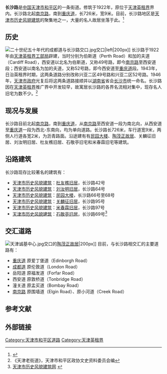 {{Infobox China Road
|路牌类型=Tianjin
|中文道路名称=长沙路
|道路方向=NS
|道路名称拼音=CHANG SHA LU
|图片= File:民园大楼.jpg
|图片说明=长沙路和[[重庆道|重庆道]]交口的[[民园大楼|民园大楼]]
|道路属性=普通道路
|道路总长度=0.726
|所在地区=[[和平区_(天津市)|和平区]]
|起点=[[南京路_(天津)|南京路]]
|终点=[[重庆道|重庆道]]
|道路命名日期=1946年
|道路旧名=伯斯道（49号路）<br />加的夫道（52号路）<br />兴亚二区四十九号路<br />兴亚二区五十二号路
|道路动工日期=1922年
|收费=
}}

'''长沙路'''是[[中国|中国]][[天津市|天津市]][[和平区_(天津市)|和平区]]的一条街道。修筑于1922年，原位于[[天津英租界|天津英租界]]界内。长沙路北起[[南京路_(天津)|南京路]]，南到[[重庆道|重庆道]]，长726米，宽9米。目前，长沙路地区是[[天津市历史风貌建筑|天津市历史风貌建筑]]的聚集地之一，大量的名人故居坐落于此。<ref>{{Cite web |url=http://www.tjhp.gov.cn/servlet/ContentServer?cid=1105523261039&pagename=tjhp%2FPage%2Fsub-t46&lv=2&lv2=1100820937330&lv1=1087380370033&c=Page |title=和平区志 |access-date=2011-09-15 |archive-url=https://web.archive.org/web/20131113210547/http://www.tjhp.gov.cn/servlet/ContentServer?cid=1105523261039&pagename=tjhp%2FPage%2Fsub-t46&lv=2&lv2=1100820937330&lv1=1087380370033&c=Page |archive-date=2013-11-13 |dead-url=yes }}</ref>

== 历史 ==
[[File:二十世纪五十年代的成都道与长沙路交口.jpg|thumb]]交口|left|200px]]
长沙路于1922年由[[天津英租界工部局|天津英租界工部局]]辟建，当时分别为伯斯道（Perth Road）和加的夫道（Cardiff Road），西安道以北名为伯斯道，又称49号路，即今[[南京路_(天津)|南京路]]至西安道段；西安道以南名为加的夫道，又称52号路，即今西安道至[[重庆道|重庆道]]段。1943年，日治英租界时期，这两条道路分别改称兴亚二区49号路和兴亚二区52号路。1946年，[[天津市政府_(中华民国)|天津市政府]]光复后将这两条道路接顺并以[[湖南省|湖南省]]省会[[长沙市|长沙市]]统一命名。长沙路因在[[天津英租界|天津英租界]]推广界中开发较早，故寓居长沙路的各界名流相对集中，现存名人旧宅为数不少。<ref>《天津老街道》，天津市和平区政协文史资料委员会编</ref>

== 现况与发展 ==
长沙路目前北起[[南京路_(天津)|南京路]]，南到[[重庆道|重庆道]]，从[[南京路_(天津)|南京路]]至西安道一段为南北向，从西安道至[[重庆道|重庆道]]一段为西北-东南向，均为单向道路。长沙路长726米，车行道宽9米，两侧人行道各宽2米，为沥青路面。沿途建有有[[民园大楼|民园大楼]]、[[陶茂正故居|陶茂正故居]]、关麟征旧居、刘汝明旧居、杜友樵旧居、石敬亭旧宅和米春霖旧宅等建筑。

== 沿路建筑 ==
长沙路现存比较著名的建筑有：
*[[天津市历史风貌建筑|天津市历史风貌建筑]]：[[杜友樵旧居|杜友樵旧居]]，长沙路42号
*[[天津市历史风貌建筑|天津市历史风貌建筑]]：[[刘汝明旧居|刘汝明旧居]]，长沙路64号
*[[天津市历史风貌建筑|天津市历史风貌建筑]]：[[民园大楼|民园大楼]]，长沙路66号至68号
*[[天津市历史风貌建筑|天津市历史风貌建筑]]：[[关麟征旧居|关麟征旧居]]，长沙路95号
*[[天津市历史风貌建筑|天津市历史风貌建筑]]：[[米春霖旧居|米春霖旧居]]，长沙路97号
*[[天津市历史风貌建筑|天津市历史风貌建筑]]：[[石敬亭旧居|石敬亭旧居]]，长沙路69号<ref>[http://www.fmjz.cn/Pages/default.aspx 天津市历史风貌建筑网] {{webarchive|url=https://web.archive.org/web/20101211101817/http://www.fmjz.cn/Pages/default.aspx |date=2010-12-11 }}</ref>

== 交汇道路 ==
[[File:天津诚基中心.jpg|thumb]]交口的[[陶茂正故居|陶茂正故居]]|200px]]
目前，与长沙路相交汇的主要道路有： 
*[[重庆道|重庆道]] 原爱丁堡道（Edinborgh Road） 
*[[成都道_(天津)|成都道]] 原伦敦道（London Road）  
*岳阳道 原福发道（Forfar Road） 
*西安道 原敦桥道（Tonbridge Road）
*潼关道 原孟买道（Bombay Road）
*[[南京路_(天津)|南京路]] 原围墙道（Elgin Road）、原小河道（Creek Road）  

==参考文献==
{{reflist}}

== 外部链接 ==
{{Commonscat|Changsha Lu}}

{{天津近代历史文化专题}}

[[Category:天津市和平区道路|Category:天津市和平区道路]]
[[Category:天津英租界|Category:天津英租界]]